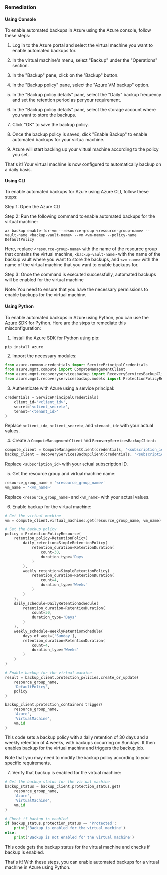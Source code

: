### Remediation

#### Using Console

To enable automated backups in Azure using the Azure console, follow these steps:

1. Log in to the Azure portal and select the virtual machine you want to enable automated backups for.

2. In the virtual machine's menu, select "Backup" under the "Operations" section.

3. In the "Backup" pane, click on the "Backup" button.

4. In the "Backup policy" pane, select the "Azure VM backup" option.

5. In the "Backup policy details" pane, select the "Daily" backup frequency and set the retention period as per your requirement.

6. In the "Backup policy details" pane, select the storage account where you want to store the backups.

7. Click "OK" to save the backup policy.

8. Once the backup policy is saved, click "Enable Backup" to enable automated backups for your virtual machine.

9. Azure will start backing up your virtual machine according to the policy you set.

That's it! Your virtual machine is now configured to automatically backup on a daily basis.

#### Using CLI

To enable automated backups for Azure using Azure CLI, follow these steps:

Step 1: Open the Azure CLI

Step 2: Run the following command to enable automated backups for the virtual machine:

```
az backup enable-for-vm --resource-group <resource-group-name> --vault-name <backup-vault-name> --vm <vm-name> --policy-name DefaultPolicy
```

Here, replace `<resource-group-name>` with the name of the resource group that contains the virtual machine, `<backup-vault-name>` with the name of the backup vault where you want to store the backups, and `<vm-name>` with the name of the virtual machine that you want to enable backups for.

Step 3: Once the command is executed successfully, automated backups will be enabled for the virtual machine.

Note: You need to ensure that you have the necessary permissions to enable backups for the virtual machine.

#### Using Python

To enable automated backups in Azure using Python, you can use the Azure SDK for Python. Here are the steps to remediate this misconfiguration:

1. Install the Azure SDK for Python using pip:

```
pip install azure
```

2. Import the necessary modules:

```python
from azure.common.credentials import ServicePrincipalCredentials
from azure.mgmt.compute import ComputeManagementClient
from azure.mgmt.recoveryservicesbackup import RecoveryServicesBackupClient
from azure.mgmt.recoveryservicesbackup.models import ProtectionPolicyResource, DailyRetentionSchedule, WeeklyRetentionSchedule, RetentionPolicy, SimpleRetentionPolicy, RetentionDuration
```

3. Authenticate with Azure using a service principal:

```python
credentials = ServicePrincipalCredentials(
    client_id='<client_id>',
    secret='<client_secret>',
    tenant='<tenant_id>'
)
```

Replace `<client_id>`, `<client_secret>`, and `<tenant_id>` with your actual values.

4. Create a `ComputeManagementClient` and `RecoveryServicesBackupClient`:

```python
compute_client = ComputeManagementClient(credentials, '<subscription_id>')
backup_client = RecoveryServicesBackupClient(credentials, '<subscription_id>')
```

Replace `<subscription_id>` with your actual subscription ID.

5. Get the resource group and virtual machine name:

```python
resource_group_name = '<resource_group_name>'
vm_name = '<vm_name>'
```

Replace `<resource_group_name>` and `<vm_name>` with your actual values.

6. Enable backup for the virtual machine:

```python
# Get the virtual machine
vm = compute_client.virtual_machines.get(resource_group_name, vm_name)

# Set the backup policy
policy = ProtectionPolicyResource(
    retention_policy=RetentionPolicy(
        daily_retention=SimpleRetentionPolicy(
            retention_duration=RetentionDuration(
                count=30,
                duration_type='Days'
            )
        ),
        weekly_retention=SimpleRetentionPolicy(
            retention_duration=RetentionDuration(
                count=4,
                duration_type='Weeks'
            )
        )
    ),
    daily_schedule=DailyRetentionSchedule(
        retention_duration=RetentionDuration(
            count=30,
            duration_type='Days'
        )
    ),
    weekly_schedule=WeeklyRetentionSchedule(
        days_of_week=['Sunday'],
        retention_duration=RetentionDuration(
            count=4,
            duration_type='Weeks'
        )
    )
)

# Enable backup for the virtual machine
result = backup_client.protection_policies.create_or_update(
    resource_group_name,
    'DefaultPolicy',
    policy
)

backup_client.protection_containers.trigger(
    resource_group_name,
    'Azure',
    'VirtualMachine',
    vm.id
)
```

This code sets a backup policy with a daily retention of 30 days and a weekly retention of 4 weeks, with backups occurring on Sundays. It then enables backup for the virtual machine and triggers the backup job.

Note that you may need to modify the backup policy according to your specific requirements.

7. Verify that backup is enabled for the virtual machine:

```python
# Get the backup status for the virtual machine
backup_status = backup_client.protection_status.get(
    resource_group_name,
    'Azure',
    'VirtualMachine',
    vm.id
)

# Check if backup is enabled
if backup_status.protection_status == 'Protected':
    print('Backup is enabled for the virtual machine')
else:
    print('Backup is not enabled for the virtual machine')
```

This code gets the backup status for the virtual machine and checks if backup is enabled.

That's it! With these steps, you can enable automated backups for a virtual machine in Azure using Python.

